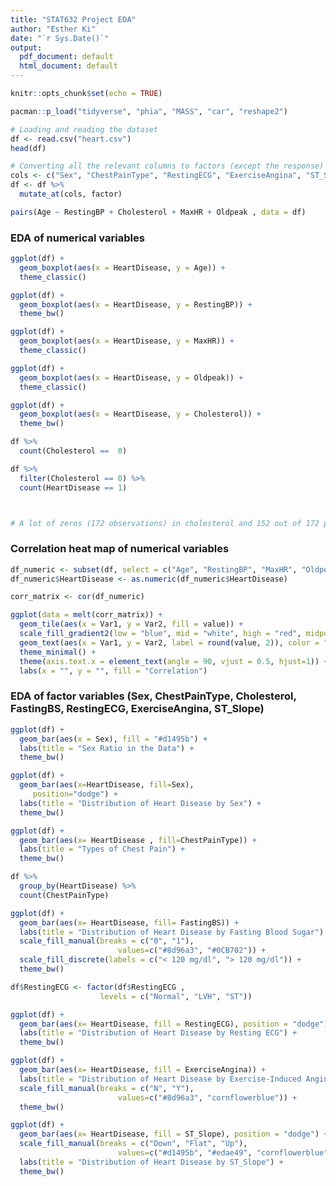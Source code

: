 ```yaml
---
title: "STAT632 Project EDA"
author: "Esther Ki"
date: "`r Sys.Date()`"
output:
  pdf_document: default
  html_document: default
---
```


```r
knitr::opts_chunk$set(echo = TRUE)
```

```r
pacman::p_load("tidyverse", "phia", "MASS", "car", "reshape2")
```

```r
# Loading and reading the dataset
df <- read.csv("heart.csv")
head(df)
```

```r
# Converting all the relevant columns to factors (except the response)
cols <- c("Sex", "ChestPainType", "RestingECG", "ExerciseAngina", "ST_Slope", "FastingBS", "HeartDisease")
df <- df %>%
  mutate_at(cols, factor)
```

```r
pairs(Age ~ RestingBP + Cholesterol + MaxHR + Oldpeak , data = df)
```

### EDA of numerical variables

```r
ggplot(df) +
  geom_boxplot(aes(x = HeartDisease, y = Age)) +
  theme_classic()
```

```r
ggplot(df) +
  geom_boxplot(aes(x = HeartDisease, y = RestingBP)) +
  theme_bw()
```

```r
ggplot(df) +
  geom_boxplot(aes(x = HeartDisease, y = MaxHR)) +
  theme_classic()
```

```r
ggplot(df) +
  geom_boxplot(aes(x = HeartDisease, y = Oldpeak)) +
  theme_classic()
```

```r
ggplot(df) +
  geom_boxplot(aes(x = HeartDisease, y = Cholesterol)) +
  theme_bw()

df %>% 
  count(Cholesterol ==  0)

df %>% 
  filter(Cholesterol == 0) %>%
  count(HeartDisease == 1)



# A lot of zeros (172 observations) in cholesterol and 152 out of 172 patients with 0 cholesterol have heart disease, which doesn't make sense - decide to remove cholesterol variable from the data


```

### Correlation heat map of numerical variables

```r
df_numeric <- subset(df, select = c("Age", "RestingBP", "MaxHR", "Oldpeak", "HeartDisease"))
df_numeric$HeartDisease <- as.numeric(df_numeric$HeartDisease)

corr_matrix <- cor(df_numeric)

ggplot(data = melt(corr_matrix)) + 
  geom_tile(aes(x = Var1, y = Var2, fill = value)) + 
  scale_fill_gradient2(low = "blue", mid = "white", high = "red", midpoint = 0) +
  geom_text(aes(x = Var1, y = Var2, label = round(value, 2)), color = "black") +
  theme_minimal() + 
  theme(axis.text.x = element_text(angle = 90, vjust = 0.5, hjust=1)) +
  labs(x = "", y = "", fill = "Correlation")
```

### EDA of factor variables (Sex, ChestPainType, Cholesterol, FastingBS, RestingECG, ExerciseAngina, ST_Slope)

```r
ggplot(df) +
  geom_bar(aes(x = Sex), fill = "#d1495b") +
  labs(title = "Sex Ratio in the Data") +
  theme_bw()
```


```r
ggplot(df) +
  geom_bar(aes(x=HeartDisease, fill=Sex),
     position="dodge") +
  labs(title = "Distribution of Heart Disease by Sex") +
  theme_bw()
```

```r
ggplot(df) +
  geom_bar(aes(x= HeartDisease , fill=ChestPainType)) +
  labs(title = "Types of Chest Pain") +
  theme_bw()

df %>% 
  group_by(HeartDisease) %>% 
  count(ChestPainType)
```

```r
ggplot(df) +
  geom_bar(aes(x= HeartDisease, fill= FastingBS)) +
  labs(title = "Distribution of Heart Disease by Fasting Blood Sugar") +
  scale_fill_manual(breaks = c("0", "1"),
                        values=c("#8d96a3", "#0CB702")) +
  scale_fill_discrete(labels = c("< 120 mg/dl", "> 120 mg/dl")) +
  theme_bw()
```

```r
df$RestingECG <- factor(df$RestingECG ,
                    levels = c("Normal", "LVH", "ST"))

ggplot(df) +
  geom_bar(aes(x= HeartDisease, fill = RestingECG), position = "dodge") +
  labs(title = "Distribution of Heart Disease by Resting ECG") +
  theme_bw()
```

```r
ggplot(df) +
  geom_bar(aes(x= HeartDisease, fill = ExerciseAngina)) +
  labs(title = "Distribution of Heart Disease by Exercise-Induced Angina") +
  scale_fill_manual(breaks = c("N", "Y"),
                        values=c("#8d96a3", "cornflowerblue")) +
  theme_bw()
```

```r
ggplot(df) +
  geom_bar(aes(x= HeartDisease, fill = ST_Slope), position = "dodge") +
  scale_fill_manual(breaks = c("Down", "Flat", "Up"),
                        values=c("#d1495b", "#edae49", "cornflowerblue")) +
  labs(title = "Distribution of Heart Disease by ST_Slope") +
  theme_bw()
```



